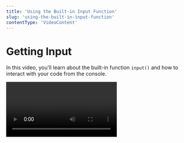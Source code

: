 ```yaml
---
title: 'Using the Built-in Input Function'
slug: 'using-the-built-in-input-function'
contentType: 'VideoContent'
---
```


# Getting Input

In this video, you’ll learn about the built-in function `input()` and how to interact with your code
from the console.

<Video alt="Getting Input" videoId="9jbHSM-mq_w" />

## Check Your Understanding

<FlashCard>
<Prompt>

What would you add to this line of code in order to store the value that we get as input from the
console to use later in your program?

`input(“Enter your pet’s age: ”)`

</Prompt>
<Answer>

To store the pet age, we need to assign the value to a variable. Like this!

`pet_age = input(“Enter your pet’s age: ”)`.

</Answer>
</FlashCard>

